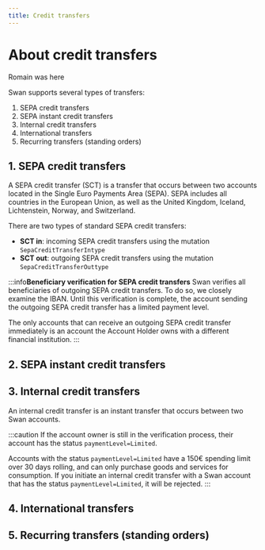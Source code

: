 ```yaml
---
title: Credit transfers
---
```


# About credit transfers

Romain was here

Swan supports several types of transfers:

1. SEPA credit transfers
1. SEPA instant credit transfers
1. Internal credit transfers
1. International transfers
1. Recurring transfers (standing orders)

## 1. SEPA credit transfers

A SEPA credit transfer (SCT) is a transfer that occurs between two accounts located in the Single Euro Payments Area (SEPA).
SEPA includes all countries in the European Union, as well as the United Kingdom, Iceland, Lichtenstein, Norway, and Switzerland.

There are two types of standard SEPA credit transfers:

* **SCT in**: incoming SEPA credit transfers using the mutation `SepaCreditTransferIntype`
* **SCT out**: outgoing SEPA credit transfers using the mutation `SepaCreditTransferOuttype`

:::info**Beneficiary verification for SEPA credit transfers**
Swan verifies all beneficiaries of outgoing SEPA credit transfers.
To do so, we closely examine the IBAN.
Until this verification is complete, the account sending the outgoing SEPA credit transfer has a limited payment level. 

The only accounts that can receive an outgoing SEPA credit transfer immediately is an account the Account Holder owns with a different financial institution. 
:::


## 2. SEPA instant credit transfers

<PartialExample />

## 3. Internal credit transfers

An internal credit transfer is an instant transfer that occurs between two Swan accounts.

:::caution
If the account owner is still in the verification process, their account has the status `paymentLevel=Limited`.

Accounts with the status `paymentLevel=Limited` have a 150€ spending limit over 30 days rolling, and can only purchase goods and services for consumption.
If you initiate an internal credit transfer with a Swan account that has the status `paymentLevel=Limited`, it will be rejected.
:::

## 4. International transfers

<PartialExample />

## 5. Recurring transfers (standing orders)

<PartialExample />
